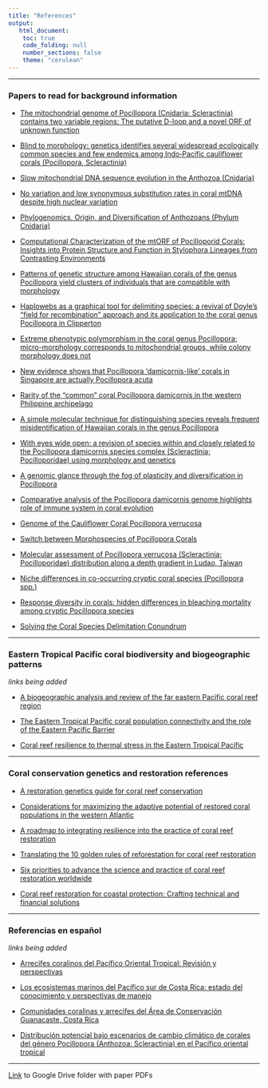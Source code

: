 ```yaml
---
title: "References"
output:
   html_document:
    toc: true
    code_folding: null
    number_sections: false
    theme: "cerulean"
---
```


***

### Papers to read for background information  

* [The mitochondrial genome of Pocillopora (Cnidaria: Scleractinia) contains two variable regions: The putative D-loop and a novel ORF of unknown function](https://www.sciencedirect.com/science/article/abs/pii/S0378111907003666?via%3Dihub)  

* [Blind to morphology: genetics identifies several widespread ecologically common species and few endemics among Indo‐Pacific cauliflower corals (Pocillopora, Scleractinia)](https://onlinelibrary.wiley.com/doi/10.1111/jbi.12110)  

* [Slow mitochondrial DNA sequence evolution in the Anthozoa (Cnidaria)](https://onlinelibrary.wiley.com/doi/full/10.1046/j.1365-294X.2002.01652.x)

* [No variation and low synonymous substitution rates in coral mtDNA despite high nuclear variation](https://bmcecolevol.biomedcentral.com/articles/10.1186/1471-2148-6-24)

* [Phylogenomics, Origin, and Diversification of Anthozoans (Phylum Cnidaria)](https://doi.org/10.1093/sysbio/syaa103)

* [Computational Characterization of the mtORF of Pocilloporid Corals: Insights into Protein Structure and Function in Stylophora Lineages from Contrasting Environments](https://www.mdpi.com/2073-4425/10/5/324)

* [Patterns of genetic structure among Hawaiian corals of the genus Pocillopora yield clusters of individuals that are compatible with morphology](https://doi.org/10.1016/j.crvi.2007.12.003)

* [Haplowebs as a graphical tool for delimiting species: a revival of Doyle's "field for recombination" approach and its application to the coral genus Pocillopora in Clipperton](https://bmcecolevol.biomedcentral.com/articles/10.1186/1471-2148-10-372) 

* [Extreme phenotypic polymorphism in the coral genus Pocillopora; micro-morphology corresponds to mitochondrial groups, while colony morphology does not](https://doi.org/10.5343/bms.2012.1080)

* [New evidence shows that Pocillopora ‘damicornis-like’ corals in Singapore are actually Pocillopora acuta](https://bdj.pensoft.net/articles.php?id=11407)

* [Rarity of the “common” coral Pocillopora damicornis in the western Philippine archipelago](https://link.springer.com/article/10.1007/s00338-018-1729-3)

* [A simple molecular technique for distinguishing species reveals frequent misidentification of Hawaiian corals in the genus Pocillopora](https://peerj.com/articles/4355/) 

* [With eyes wide open: a revision of species within and closely related to the Pocillopora damicornis species complex (Scleractinia; Pocilloporidae) using morphology and genetics](https://onlinelibrary.wiley.com/doi/abs/10.1111/zoj.12092)

* [A genomic glance through the fog of plasticity and diversification in Pocillopora](https://www.nature.com/articles/s41598-017-06085-3)

* [Comparative analysis of the Pocillopora damicornis genome highlights role of immune system in coral evolution](https://www.nature.com/articles/s41598-018-34459-8)

* [Genome of the Cauliflower Coral Pocillopora verrucosa](https://academic.oup.com/gbe/article/12/10/1911/5898631)

* [Switch between Morphospecies of Pocillopora Corals](https://www.journals.uchicago.edu/doi/full/10.1086/682363)

* [Molecular assessment of Pocillopora verrucosa (Scleractinia; Pocilloporidae) distribution along a depth gradient in Ludao, Taiwan](https://peerj.com/articles/5797/)

* [Niche differences in co-occurring cryptic coral species (Pocillopora spp.)](https://link.springer.com/article/10.1007/s00338-021-02107-9)

* [Response diversity in corals: hidden differences in bleaching mortality among cryptic Pocillopora species](https://esajournals.onlinelibrary.wiley.com/doi/10.1002/ecy.3324)

* [Solving the Coral Species Delimitation Conundrum](https://academic.oup.com/sysbio/article/71/2/461/6372710?login=true)

***

### Eastern Tropical Pacific coral biodiversity and biogeographic patterns 
*links being added*

* [A biogeographic analysis and review of the far eastern Pacific coral reef region](https://link.springer.com/article/10.1007/s003380050220)

* [The Eastern Tropical Pacific coral population connectivity and the role of the Eastern Pacific Barrier](https://www.nature.com/articles/s41598-018-27644-2)

* [Coral reef resilience to thermal stress in the Eastern Tropical Pacific](https://onlinelibrary.wiley.com/doi/abs/10.1111/gcb.15126)

***

### Coral conservation genetics and restoration references

* [A restoration genetics guide for coral reef conservation](https://doi.org/10.1111/j.1365-294X.2008.03787.x)

* [Considerations for maximizing the adaptive potential of restored coral populations in the western Atlantic](https://doi.org/10.1002/eap.1978)

* [A roadmap to integrating resilience into the practice of coral reef restoration](https://onlinelibrary.wiley.com/doi/10.1111/gcb.16212)

* [Translating the 10 golden rules of reforestation for coral reef restoration](https://doi.org/10.1111/cobi.13890)

* [Six priorities to advance the science and practice of coral reef restoration worldwide](https://onlinelibrary.wiley.com/doi/10.1111/rec.13498)\

* [Coral reef restoration for coastal protection: Crafting technical and financial solutions](https://doi.org/10.1016/j.jenvman.2022.114718)

***

### Referencias en español 
*links being added*

* [Arrecifes coralinos del Pacífico Oriental Tropical: Revisión y perspectivas](https://revistas.ucr.ac.cr/index.php/rbt/article/view/23961)

* [Los ecosistemas marinos del Pacífico sur de Costa Rica: estado del conocimiento y perspectivas de manejo](https://revistas.ucr.ac.cr/index.php/rbt/article/view/26832)

* [Comunidades coralinas y arrecifes del Área de Conservación Guanacaste, Costa Rica](https://revistas.ucr.ac.cr/index.php/rbt/article/view/30925)

* [Distribución potencial bajo escenarios de cambio climático de corales del género Pocillopora (Anthozoa: Scleractinia) en el Pacífico oriental tropical](http://www.scielo.org.mx/scielo.php?script=sci_arttext&pid=S1870-34532019000100613)

***

[Link](https://drive.google.com/drive/folders/1PocOnMVBMGDKY8HEK23zvLB95Mn1WhuH?usp=sharing) to Google Drive folder with paper PDFs
